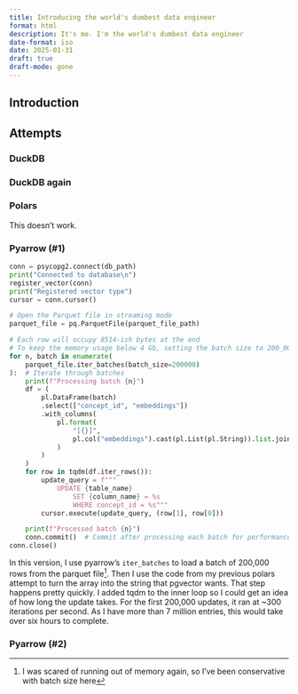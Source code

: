 ```yaml
---
title: Introducing the world's dumbest data engineer
format: html
description: It's me. I'm the world's dumbest data engineer
date-format: iso
date: 2025-01-31
draft: true
draft-mode: gone
---
```


## Introduction

## Attempts
### DuckDB

### DuckDB again

### Polars

This doesn't work. 

### Pyarrow (#1)

```python
conn = psycopg2.connect(db_path)
print("Connected to database\n")
register_vector(conn)
print("Registered vector type")
cursor = conn.cursor()

# Open the Parquet file in streaming mode
parquet_file = pq.ParquetFile(parquet_file_path)

# Each row will occupy 8514-ish bytes at the end
# To keep the memory usage below 4 Gb, setting the batch size to 200_000
for n, batch in enumerate(
    parquet_file.iter_batches(batch_size=200000)
):  # Iterate through batches
    print(f"Processing batch {n}")
    df = (
        pl.DataFrame(batch)
        .select(["concept_id", "embeddings"])
        .with_columns(
            pl.format(
                "[{}]",
                pl.col("embeddings").cast(pl.List(pl.String)).list.join(","),
            )
        )
    )
    for row in tqdm(df.iter_rows()):
        update_query = f"""
            UPDATE {table_name}
                SET {column_name} = %s
                WHERE concept_id = %s"""
        cursor.execute(update_query, (row[1], row[0]))

    print(f"Processed batch {n}")
    conn.commit()  # Commit after processing each batch for performance
conn.close()
```

In this version, I use pyarrow's `iter_batches` to load a batch of 200,000 rows from the parquet file^[I was scared of running out of memory again, so I've been conservative with batch size here].
Then I use the code from my previous polars attempt to turn the array into the string that pgvector wants.
That step happens pretty quickly.
I added tqdm to the inner loop so I could get an idea of how long the update takes.
For the first 200,000 updates, it ran at ~300 iterations per second.
As I have more than 7 million entries, this would take over six hours to complete.

### Pyarrow (#2)

